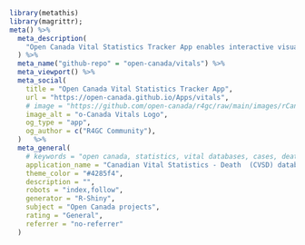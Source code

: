 
```r
library(metathis)
library(magrittr); 
meta() %>%
  meta_description(
    "Open Canada Vital Statistics Tracker App enables interactive visualization of data from 'Statistics Canada, Canadian Vital Statistics - Death  (CVSD)' database'"
  ) %>%
  meta_name("github-repo" = "open-canada/vitals") %>%
  meta_viewport() %>%
  meta_social(
    title = "Open Canada Vital Statistics Tracker App",
    url = "https://open-canada.github.io/Apps/vitals",
    # image = "https://github.com/open-canada/r4gc/raw/main/images/rCanada-octogon.png",
    image_alt = "o-Canada Vitals Logo",
    og_type = "app",
    og_author = c("R4GC Community"),
  )   %>%
  meta_general(
    # keywords = "open canada, statistics, vital databases, cases, deaths, births, covidcanada, covid", # This does not work
    application_name = "Canadian Vital Statistics - Death  (CVSD) database data tracker",
    theme_color = "#4285f4",
    description = "",
    robots = "index,follow",
    generator = "R-Shiny",
    subject = "Open Canada projects",
    rating = "General",
    referrer = "no-referrer"
  )
``` 

<!--
  MIT License

Copyright (c) 2021 open-canada

Permission is hereby granted, free of charge, to any person obtaining a copy
of this software and associated documentation files (the "Software"), to deal
in the Software without restriction, including without limitation the rights
to use, copy, modify, merge, publish, distribute, sublicense, and/or sell
copies of the Software, and to permit persons to whom the Software is
furnished to do so, subject to the following conditions:
  
  The above copyright notice and this permission notice shall be included in all
copies or substantial portions of the Software.

THE SOFTWARE IS PROVIDED "AS IS", WITHOUT WARRANTY OF ANY KIND, EXPRESS OR
IMPLIED, INCLUDING BUT NOT LIMITED TO THE WARRANTIES OF MERCHANTABILITY,
FITNESS FOR A PARTICULAR PURPOSE AND NONINFRINGEMENT. IN NO EVENT SHALL THE
AUTHORS OR COPYRIGHT HOLDERS BE LIABLE FOR ANY CLAIM, DAMAGES OR OTHER
LIABILITY, WHETHER IN AN ACTION OF CONTRACT, TORT OR OTHERWISE, ARISING FROM,
OUT OF OR IN CONNECTION WITH THE SOFTWARE OR THE USE OR OTHER DEALINGS IN THE
SOFTWARE.
-->
  